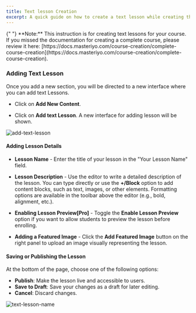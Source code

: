 ```yaml
---
title: Text lesson Creation
excerpt: A quick guide on how to create a text lesson while creating the course.
---
```


<Callout>
  {" "} 
**Note:** This instruction is for creating text lessons for your course. If you missed the documentation for creating a complete course, please review it here: [https://docs.masteriyo.com/course-creation/complete-course-creation](https://docs.masteriyo.com/course-creation/complete-course-creation).
</Callout>

### Adding Text Lesson

Once you add a new section, you will be directed to a new interface where you can add text Lessons.

- Click on **Add New Content**.

- Click on **Add text Lesson**. A new interface for adding lesson will be shown.

![add-text-lesson](https://github.com/user-attachments/assets/17cb53bf-701d-47c6-a41b-3ab8ebefb521)


#### Adding Lesson Details
   - **Lesson Name** - Enter the title of your lesson in the "Your Lesson Name" field.
   - **Lesson Description** - Use the editor to write a detailed description of the lesson. You can type directly or use the **+/Block** option to add content blocks, such as text, images, or other elements. Formatting options are available in the toolbar above the editor (e.g., bold, alignment, etc.).

   - **Enabling Lesson Preview[Pro]** - Toggle the **Enable Lesson Preview** option if you want to allow students to preview the lesson before enrolling.

   - **Adding a Featured Image** - Click the **Add Featured Image** button on the right panel to upload an image visually representing the lesson.

#### Saving or Publishing the Lesson

At the bottom of the page, choose one of the following options:
- **Publish**: Make the lesson live and accessible to users.
- **Save to Draft**: Save your changes as a draft for later editing.
- **Cancel**: Discard changes.

![text-lesson-name](https://github.com/user-attachments/assets/bbaa8248-a963-4cea-be32-41c82d7104f7)

